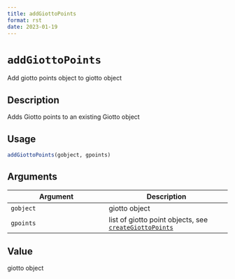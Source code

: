 ```yaml
--- 
title: addGiottoPoints 
format: rst 
date: 2023-01-19 
--- 
```

# `addGiottoPoints`

Add giotto points object to giotto object


## Description

Adds Giotto points to an existing Giotto object


## Usage

```r
addGiottoPoints(gobject, gpoints)
```


## Arguments

Argument      |Description
------------- |----------------
`gobject`     |     giotto object
`gpoints`     |     list of giotto point objects, see [`createGiottoPoints`](#creategiottopoints)


## Value

giotto object


